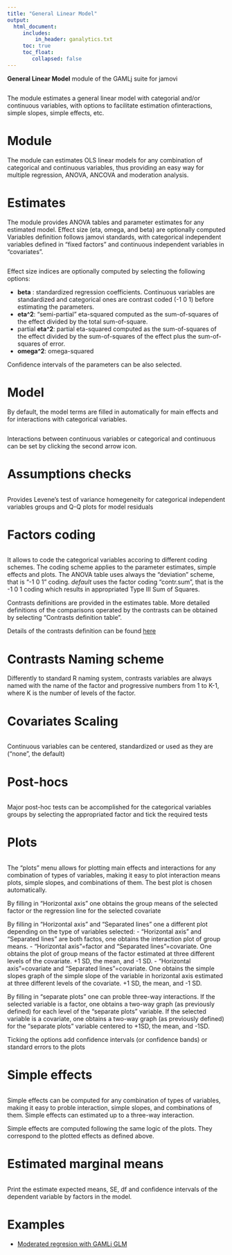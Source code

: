 ```yaml
---
title: "General Linear Model"
output: 
  html_document:
     includes:
         in_header: ganalytics.txt
     toc: true
     toc_float:
        collapsed: false
---
```



**General Linear Model** module of the GAMLj suite for jamovi

<img src="glm/main.png  " class="img-responsive" alt="">

The module estimates a general linear model with categorial and/or continuous variables, with options to facilitate estimation ofinteractions, simple slopes, simple effects, etc.

# Module
The module can estimates OLS linear models for any combination of categorical and continuous variables, thus providing an easy way for multiple regression, ANOVA, ANCOVA and moderation analysis. 

# Estimates
The module provides ANOVA tables and parameter estimates for any estimated model. Effect size (eta, omega, and beta) are optionally computed
Variables definition follows jamovi standards, with categorical independent variables defined in "fixed factors" and continuous independent variables in "covariates".

<img src="glm/variables.png" class="img-responsive" alt="">

Effect size indices are optionally computed by selecting the following options:

  - __beta__ : standardized regression coefficients. Continuous variables are standardized and categorical ones are contrast coded (-1 0 1) before estimating the parameters.
  - __eta^2__: "semi-partial" eta-squared computed as the sum-of-squares of the effect divided by the total sum-of-square.
  - partial __eta^2__: partial eta-squared computed as the sum-of-squares of the effect divided by the  sum-of-squares of the effect plus the sum-of-squares of error.
  - __omega^2__: omega-squared 

Confidence intervals of the parameters can be also selected.

# Model 

By default, the model terms are filled in automatically for main effects and for interactions with categorical variables. 

<img src="glm/model.png" class="img-responsive" alt="">

Interactions between continuous variables or categorical and continuous can be set by clicking the second arrow icon.

# Assumptions checks

<img src="glm/assumption.png" class="img-responsive" alt="">

Provides Levene's test of variance homegeneity for categorical independent variables groups and Q-Q plots for model residuals

# Factors coding
<img src="glm/factorcoding.png" class="img-responsive" alt="">

It allows to code the categorical variables accoring to different coding schemes. The coding scheme applies to the parameter estimates, simple effects and plots. The ANOVA table uses always the "deviation" scheme, that is "-1 0 1" coding. _default_ uses the factor coding "contr.sum", that is the -1 0 1 coding which results in appropriated Type III Sum of Squares.

Contrasts definitions are provided in the estimates table. More detailed definitions of the comparisons operated by the contrasts can be obtained by selecting "Contrasts definition table". 

Details of the contrasts definition can be found [here](https://stats.idre.ucla.edu/r/library/r-library-contrast-coding-systems-for-categorical-variables/)

# Contrasts Naming scheme
Differently to standard R naming system, contrasts variables are always named with the name of the factor and progressive numbers from 1 to K-1, where K is the number of levels of the factor.

# Covariates Scaling
<img src="glm/xscoring.png" class="img-responsive" alt="">

Continuous variables can be centered, standardized or used as they are ("none", the default)



# Post-hocs
<img src="glm/posthoc.png" class="img-responsive" alt="">

Major post-hoc tests can be accomplished for the categorical variables groups by selecting the appropriated factor and tick the required tests

# Plots
<img src="glm/plots.png" class="img-responsive" alt="">

The "plots" menu allows for plotting  main effects and interactions for any combination of types of variables, 
making it easy to plot interaction means plots, simple slopes, and combinations of them. The best plot is chosen automatically.

By filling in "Horizontal axis" one obtains the group means of the selected factor or the regression line for the selected covariate

By filling in "Horizontal axis" and "Separated lines" one a different plot depending on the type of variables selected:
  - "Horizontal axis" and "Separated lines" are both factos, one obtains the interaction plot of group means.
  - "Horizontal axis"=factor and "Separated lines"=covariate. One obtains the plot of group means of the factor estimated at three different levels of the covariate. +1 SD, the mean, and -1 SD.
  - "Horizontal axis"=covariate and "Separated lines"=covariate. One obtains the simple slopes graph of the simple slope of the variable in horizontal axis estimated at three different levels of the covariate. +1 SD, the mean, and -1 SD.
  
By filling in "separate plots" one can proble three-way interactions. If the selected variable is a factor, one obtains a two-way graph (as previously defined) for each level of the "separate plots" variable. If the selected variable is a covariate, one obtains a two-way graph (as previously defined) for the "separate plots" variable centered to +1SD, the mean, and -1SD.

Ticking the options add confidence intervals (or confidence bands) or standard errors to the plots

# Simple effects

<img src="glm/simple.png" class="img-responsive" alt="">

Simple effects can be computed for any combination of types of variables, 
making it easy to proble interaction, simple slopes, and combinations of them. 
Simple effects can estimated  up to a three-way interaction.

Simple effects are computed following the same logic of the plots. They correspond to the plotted effects as defined above.

# Estimated marginal means

<img src="glm/emmeans.png" class="img-responsive" alt="">

Print the estimate expected means, SE, df and confidence intervals of the dependent variable by factors in the model.


# Examples

* [Moderated regresion with GAMLj GLM](glm_example1.html)

